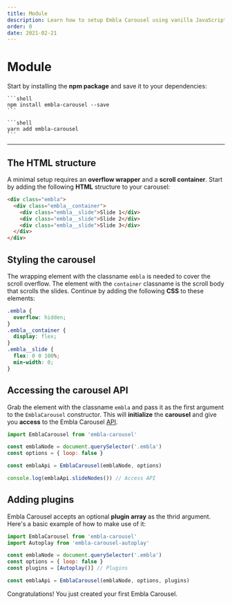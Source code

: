 ```yaml
---
title: Module
description: Learn how to setup Embla Carousel using vanilla JavaScript.
order: 0
date: 2021-02-21
---
```



# Module

Start by installing the **npm package** and save it to your dependencies:

<Tabs groupId="package-manager">
  <TabsItem label="npm" value="npm">

    ```shell
    npm install embla-carousel --save
    ```

  </TabsItem>
  <TabsItem label="yarn" value="yarn">

    ```shell
    yarn add embla-carousel
    ```

  </TabsItem>
</Tabs>

---

## The HTML structure

A minimal setup requires an **overflow wrapper** and a **scroll container**. Start by adding the following **HTML** structure to your carousel:

```html
<div class="embla">
  <div class="embla__container">
    <div class="embla__slide">Slide 1</div>
    <div class="embla__slide">Slide 2</div>
    <div class="embla__slide">Slide 3</div>
  </div>
</div>
```

## Styling the carousel

The wrapping element with the classname `embla` is needed to cover the scroll overflow. The element with the `container` classname is the scroll body that scrolls the slides. Continue by adding the following **CSS** to these elements:

```css
.embla {
  overflow: hidden;
}
.embla__container {
  display: flex;
}
.embla__slide {
  flex: 0 0 100%;
  min-width: 0;
}
```

## Accessing the carousel API

Grab the element with the classname `embla` and pass it as the first argument to the `EmblaCarousel` constructor. This will **initialize** the **carousel** and give you **access** to the Embla Carousel [API](/api/).

```js
import EmblaCarousel from 'embla-carousel'

const emblaNode = document.querySelector('.embla')
const options = { loop: false }

const emblaApi = EmblaCarousel(emblaNode, options)

console.log(emblaApi.slideNodes()) // Access API
```

## Adding plugins

Embla Carousel accepts an optional **plugin array** as the thrid argument. Here's a basic example of how to make use of it:

```js
import EmblaCarousel from 'embla-carousel'
import Autoplay from 'embla-carousel-autoplay'

const emblaNode = document.querySelector('.embla')
const options = { loop: false }
const plugins = [Autoplay()] // Plugins

const emblaApi = EmblaCarousel(emblaNode, options, plugins)
```

Congratulations! You just created your first Embla Carousel.
